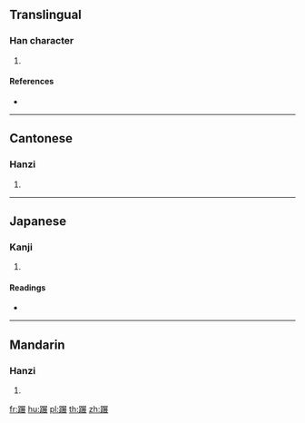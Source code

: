 {{character info/new}}
==Translingual==

===Han character===
{{Han char|rn=157|rad=足|as=10|sn=17|four=67132|canj=RMSTV}}

# {{defn|Han|sort=足10}}

====References====
* {{Han ref|kx=1231.170|dkj=37756|dj=1703.150|hdz=63731.090|uh=8E4D|ud=36429|bh=EEBB|bd=61115}}

----

==Cantonese==

===Hanzi===
{{yue-hanzi|jyut=|y=nin5}}

# {{defn|lang=yue|sort=足10}}

----

==Japanese==

===Kanji===
{{ja-kanji|grade=|rs=足10}}

# {{defn|lang=ja|sort=足10}}

====Readings====
* {{ja-readings|on=[[てん]] (ten), [[でん]] (den), [[ねん]] (nen)|kun=[[ふむ]] (fumu)|nanori=}}

----

==Mandarin==

===Hanzi===
{{cmn-hanzi|pin=[[niǎn]] ([[nian3]]), [[zhǎn]] ([[zhan3]])|wg=nien<sup>3</sup>, chan<sup>3</sup>}}

# {{defn|lang=cmn|sort=足10}}

[[fr:蹍]]
[[hu:蹍]]
[[pl:蹍]]
[[th:蹍]]
[[zh:蹍]]